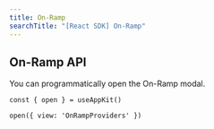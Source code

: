 ```yaml
---
title: On-Ramp
searchTitle: "[React SDK] On-Ramp"
---
```




<Onramp />

## On-Ramp API

You can programmatically open the On-Ramp modal.

```
const { open } = useAppKit()

open({ view: 'OnRampProviders' })
```
